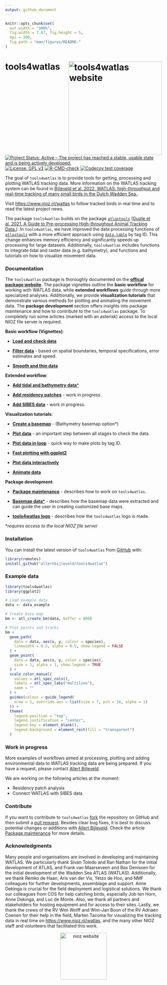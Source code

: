 ```yaml
---
output: github_document
---
```


<!-- README.md is generated from README.Rmd. Please edit that file -->

```r
knitr::opts_chunk$set(
  out.width = "100%",
  fig.width = 7.87, fig.height = 5,
  dpi = 300,
  fig.path = "man/figures/README-"
)
```

# tools4watlas <a href="https://allertbijleveld.github.io/tools4watlas"><img src="man/figures/logo.png" align="right" height="300" alt="tools4watlas website" /></a>

<!-- badges: start -->
[![Project Status: Active – The project has reached a stable, usable state and is being actively developed.](http://www.repostatus.org/badges/latest/active.svg)](http://www.repostatus.org/#active)
[![License: GPL v3](https://img.shields.io/badge/License-GPL%20v3-blue.svg)](https://www.gnu.org/licenses/gpl-3.0)
[![R-CMD-check](https://github.com/allertbijleveld/tools4watlas/actions/workflows/R-CMD-check.yaml/badge.svg)](https://github.com/allertbijleveld/tools4watlas/actions/workflows/R-CMD-check.yaml)
[![Codecov test coverage](https://codecov.io/gh/allertbijleveld/tools4watlas/graph/badge.svg)](https://app.codecov.io/gh/allertbijleveld/tools4watlas)
<!-- badges: end -->

The goal of `tools4watlas` is to provide tools for getting, processing and plotting WATLAS tracking data. More information on the WATLAS tracking system can be found in [Bijleveld et al. 2022. WATLAS: high-throughput and real-time tracking of many small birds in the Dutch Wadden Sea.](https://doi.org/10.1186/s40317-022-00307-w).

Visit <https://www.nioz.nl/watlas> to follow tracked birds in real time and to read the latest project news.

The package `tools4watlas` builds on the package [`atlastools`](https://github.com/pratikunterwegs/atlastools) ([Gupte et al. 2021. A Guide to Pre-processing High-throughput Animal Tracking Data.](https://doi.org/10.1111/1365-2656.13610)). In `tools4watlas`, we have improved the data processing functions of [`atlastools`](https://github.com/pratikunterwegs/atlastools) with a more efficient approach using [`data.table`](https://rdatatable.gitlab.io/data.table/) by tag ID. This change enhances memory efficiency and significantly speeds up processing for large datasets. Additionally, `tools4watlas` includes functions to integrate tidal and raster data (e.g. bathymetry), and functions and tutorials on how to visualize movement data.

### **Documentation**

The `tools4watlas` package is thoroughly documented on the [**offical package website**](https://allertbijleveld.github.io/tools4watlas/). The package vignettes outline the **basic workflow** for working with WATLAS data, while **extended workflows** guide through more specialized analyses. Additionally, we provide **visualization tutorials** that demonstrate various methods for plotting and animating the movement data. The **package development** section offers insights into package maintenance and how to contribute to the `tools4watlas` package. To completely run some articles (marked with an asterisk) access to the local NIOZ file server is required.

**Basic workflow (Vignettes)**:

   - [**Load and check data**](https://allertbijleveld.github.io/tools4watlas/articles/load_and_check_data.html)
   
   - [**Filter data**](https://allertbijleveld.github.io/tools4watlas/articles/filter_data.html) - 
  based on spatial boundaries, temporal specifications, error estimates and speed.

   - [**Smooth and thin data**](https://allertbijleveld.github.io/tools4watlas/articles/smooth_and_thin_data.html)

**Extended workflow**:

   - [**Add tidal and bathymetry data***](https://allertbijleveld.github.io/tools4watlas/articles/extended_workflow/add_tidal_and_bathymetry_data.html)
  
   - [**Add residency patches**](https://allertbijleveld.github.io/tools4watlas/articles/extended_workflow/add_residency_patches.html) -
   work in progress.

   - [**Add SIBES data**](https://allertbijleveld.github.io/tools4watlas/articles/extended_workflow/add_SIBES_data.html) -
   work in progress.

**Visualization tutorials**:

   - [**Create a basemap**](https://allertbijleveld.github.io/tools4watlas/articles/visualization_tutorials/create_basemap.html) -
   (Bathymetry basemap option*)

   - [**Plot data**](https://allertbijleveld.github.io/tools4watlas/articles/visualization_tutorials/plot_data.html) -
   an important step between all stages to check the data.
   
   - [**Plot data in loop**](https://allertbijleveld.github.io/tools4watlas/articles/visualization_tutorials/plot_data_in_loop.html) -
   quick way to make plots by tag ID.

  - [**Fast plotting with ggplot2**](https://allertbijleveld.github.io/tools4watlas/articles/visualization_tutorials/fast_plotting.html)
  
  - [**Plot data interactively**](https://allertbijleveld.github.io/tools4watlas/articles/visualization_tutorials/plot_data_interactively.html)

  - [**Animate data**](https://allertbijleveld.github.io/tools4watlas/articles/visualization_tutorials/animate_data.html)

**Package development**:

  - [**Package maintenance**](https://allertbijleveld.github.io/tools4watlas/articles/package_development/package_maintenance.html) - describes how to work on `tools4watlas`.

  - [**Basemap data***](https://allertbijleveld.github.io/tools4watlas/articles/package_development/basemap_data.html) - 
  describes how the basemap data were extracted and can guide the user in creating customized base maps.

  - [**tools4watlas logo**](https://allertbijleveld.github.io/tools4watlas/articles/package_development/package_logo.html) - describes how the `tools4watlas` logo is made.

*_requires access to the local NIOZ file server_

### **Installation**

You can install the latest version of `tools4watlas` from [GitHub](https://github.com/allertbijleveld/tools4watlas) with:

```r
library(remotes)
install_github("allertbijleveld/tools4watlas")
```

### **Example data**

```r
library(tools4watlas)
library(ggplot2)

# Load example data
data <- data_example

# Create base map
bm <- atl_create_bm(data, buffer = 800)

# Plot points and tracks
bm +
  geom_path(
    data = data, aes(x, y, colour = species),
    linewidth = 0.5, alpha = 0.5, show.legend = FALSE
  ) +
  geom_point(
    data = data, aes(x, y, color = species),
    size = 1, alpha = 1, show.legend = TRUE
  ) +
  scale_color_manual(
    values = atl_spec_cols(),
    labels = atl_spec_labs("multiline"),
    name = ""
  ) +
  guides(colour = guide_legend(
    nrow = 1, override.aes = list(size = 7, pch = 16, alpha = 1)
  )) +
  theme(
    legend.position = "top",
    legend.justification = "center",
    legend.key = element_blank(),
    legend.background = element_rect(fill = "transparent")
  )
```

### **Work in progress**

More examples of workflows aimed at processing, plotting and adding environmental data to WATLAS tracking data are being prepared. If you have a request, please contact [Allert Bijleveld](mailto:allert.bijleveld@nioz.nl). 

We are working on the following articles at the moment:

- Residency patch analysis
- Connect WATLAS with SIBES data

### **Contribute**

If you want to contribute to `tools4watlas` [fork](https://docs.github.com/en/pull-requests/collaborating-with-pull-requests/working-with-forks/fork-a-repo) the repository on GitHub and then submit a [pull request](https://docs.github.com/en/pull-requests/collaborating-with-pull-requests/proposing-changes-to-your-work-with-pull-requests/about-pull-requests). Besides clear bug fixes, it is best to discuss potential changes or additions with [Allert Bijleveld](mailto:allert.bijleveld@nioz.nl). Check the article [Package maintenance](https://allertbijleveld.github.io/tools4watlas/articles/package_development/package_maintenance.html) for more details.

### **Acknowledgments**
Many people and organisations are involved in developing and maintaining WATLAS. We particularly thank Sivan Toledo and Ran Nathan for the initial development of ATLAS, and Frank van Maarseveen and Bas Denissen for the initial development of the Wadden Sea ATLAS (WATLAS). Additionally, we thank Remko de Haan, Aris van der Vis, Yetzo de Hoo, and NMF colleagues for further developments, assemblage and support. Anne Dekinga is crucial for the field deployment and logistical solutions. We thank our colleagues from COS for help catching birds, especially Job ten Horn, Anne Dekinga, and Luc de Monte. Also, we thank all partners and stakeholders for hosting equipment and for access to their sites. Lastly, we thank the crews of the RV Wim Wolff and Wim-Jan Boon of the RV Adriaen Coenen for their help in the field, Marten Tacoma for visualizing the tracking data in real time on <https://www.nioz.nl/watlas>, and the many other NIOZ staff and volunteers that facilitated this work.



<p align="middle">
    <a href="https://www.nioz.nl/en">
        <img src="man/figures/NIOZ_logo_ENG_RGB.png" align="middle" height="150" alt="nioz website" />
    </a>
</p>

